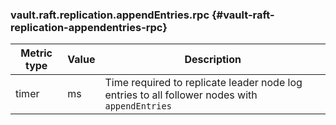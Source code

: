 ### vault.raft.replication.appendEntries.rpc {#vault-raft-replication-appendentries-rpc}

Metric type | Value | Description
----------- | ----- | -----------
timer       | ms    | Time required to replicate leader node log entries to all follower nodes with `appendEntries`
